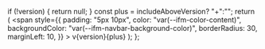
  if (!version) {
    return null; 
  }
  const plus = includeAboveVersion? "+":"";
  return (
    <span
      style={{
        padding: "5px 10px",
        color: "var(--ifm-color-content)",
        backgroundColor: "var(--ifm-navbar-background-color)",
        borderRadius: 30,
        marginLeft: 10,
      }}
    >
      v{version}{plus}
    </span>
  );
};
